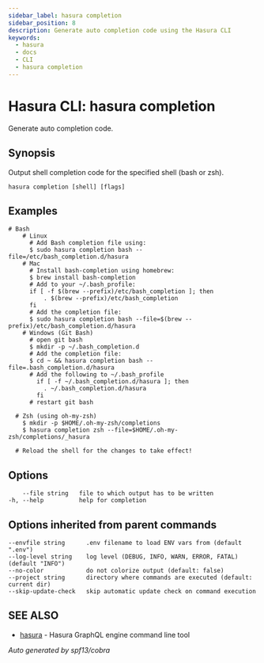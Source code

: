 ```yaml
---
sidebar_label: hasura completion
sidebar_position: 8
description: Generate auto completion code using the Hasura CLI
keywords:
  - hasura
  - docs
  - CLI
  - hasura completion
---
```


# Hasura CLI: hasura completion

Generate auto completion code.

## Synopsis

Output shell completion code for the specified shell (bash or zsh).

```
hasura completion [shell] [flags]
```

## Examples

```
# Bash
    # Linux
      # Add Bash completion file using:
      $ sudo hasura completion bash --file=/etc/bash_completion.d/hasura
    # Mac
      # Install bash-completion using homebrew:
      $ brew install bash-completion
      # Add to your ~/.bash_profile:
      if [ -f $(brew --prefix)/etc/bash_completion ]; then
          . $(brew --prefix)/etc/bash_completion
      fi
      # Add the completion file:
      $ sudo hasura completion bash --file=$(brew --prefix)/etc/bash_completion.d/hasura
    # Windows (Git Bash)
      # open git bash
      $ mkdir -p ~/.bash_completion.d
      # Add the completion file:
      $ cd ~ && hasura completion bash --file=.bash_completion.d/hasura
      # Add the following to ~/.bash_profile
        if [ -f ~/.bash_completion.d/hasura ]; then
          . ~/.bash_completion.d/hasura
        fi
      # restart git bash

  # Zsh (using oh-my-zsh)
    $ mkdir -p $HOME/.oh-my-zsh/completions
    $ hasura completion zsh --file=$HOME/.oh-my-zsh/completions/_hasura

  # Reload the shell for the changes to take effect!
```

## Options

```
    --file string   file to which output has to be written
-h, --help          help for completion
```

## Options inherited from parent commands

```
--envfile string      .env filename to load ENV vars from (default ".env")
--log-level string    log level (DEBUG, INFO, WARN, ERROR, FATAL) (default "INFO")
--no-color            do not colorize output (default: false)
--project string      directory where commands are executed (default: current dir)
--skip-update-check   skip automatic update check on command execution
```

## SEE ALSO

- [hasura](/graphql/core/hasura-cli/hasura.mdx) - Hasura GraphQL engine command line tool

_Auto generated by spf13/cobra_
